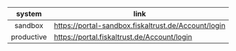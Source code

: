 | system       | link                                                                                                                |
|:------------:|-------------------------------------------------------------------------------------------------------------------------------------|
|sandbox    |https://portal-sandbox.fiskaltrust.de/Account/login  |
|productive |https://portal.fiskaltrust.de/Account/login  |